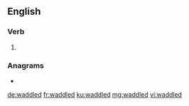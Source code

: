 ==English==

===Verb===
{{head|en|verb form}}

# {{en-past of|waddle}}

===Anagrams===
* {{l|en|dawdled}}

[[de:waddled]]
[[fr:waddled]]
[[ku:waddled]]
[[mg:waddled]]
[[vi:waddled]]